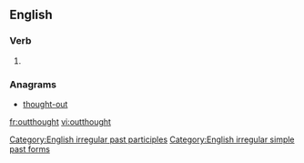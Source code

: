 ==English==

===Verb===
{{head|en|verb form}}

# {{en-past of|outthink}}

===Anagrams===
* [[thought-out#English|thought-out]]

[[Category:English irregular past participles]]
[[Category:English irregular simple past forms]]
[[fr:outthought]]
[[vi:outthought]]